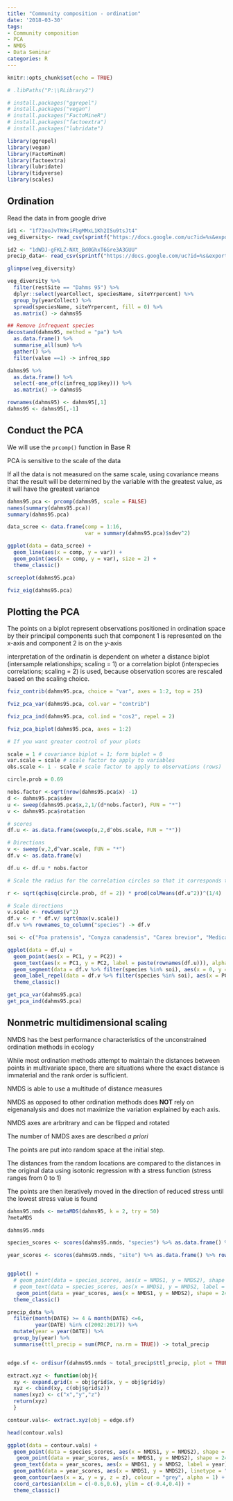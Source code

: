 ```yaml
---
title: "Community composition - ordination"
date: '2018-03-30'
tags:
- Community composition
- PCA
- NMDS
- Data Seminar
categories: R
---
```


```r
knitr::opts_chunk$set(echo = TRUE)

# .libPaths("P:\\RLibrary2")

# install.packages("ggrepel")
# install.packages("vegan")
# install.packages("FactoMineR")
# install.packages("factoextra")
# install.packages("lubridate")

library(ggrepel)
library(vegan)
library(FactoMineR)
library(factoextra)
library(lubridate)
library(tidyverse)
library(scales)
```

## Ordination

Read the data in from google drive

```r
id1 <- "1f72ooJvTN9xiFbgMMxL1Kh2ISu9tsJt4"
veg_diversity<- read_csv(sprintf("https://docs.google.com/uc?id=%s&export=download", id1))

id2 <- "1dWDJ-gFKLZ-NXt_Bd0GhxT6Gre3A3GUU"
precip_data<- read_csv(sprintf("https://docs.google.com/uc?id=%s&export=download", id2))

```

```r

glimpse(veg_diversity)

veg_diversity %>% 
  filter(restSite == "Dahms 95") %>% 
  dplyr::select(yearCollect, speciesName, siteYrpercent) %>% 
  group_by(yearCollect) %>% 
  spread(speciesName, siteYrpercent, fill = 0) %>% 
  as.matrix() -> dahms95

## Remove infrequent species 
decostand(dahms95, method = "pa") %>% 
  as.data.frame() %>% 
  summarise_all(sum) %>% 
  gather() %>% 
  filter(value ==1) -> infreq_spp

dahms95 %>% 
  as.data.frame() %>% 
  select(-one_of(c(infreq_spp$key))) %>% 
  as.matrix() -> dahms95

rownames(dahms95) <- dahms95[,1]
dahms95 <- dahms95[,-1]

```

## Conduct the PCA

We will use the `prcomp()` function in Base R

PCA is sensitive to the scale of the data 

If all the data is not measured on the same scale, using covariance means that the result
will be determined by the variable with the greatest value, as it will have the greatest variance

```r
dahms95.pca <- prcomp(dahms95, scale = FALSE)
names(summary(dahms95.pca))
summary(dahms95.pca)

```

```r
data_scree <- data.frame(comp = 1:16, 
                         var = summary(dahms95.pca)$sdev^2)

ggplot(data = data_scree) +
  geom_line(aes(x = comp, y = var)) +
  geom_point(aes(x = comp, y = var), size = 2) +
  theme_classic()

screeplot(dahms95.pca)

fviz_eig(dahms95.pca)

```


## Plotting the PCA

The points on a biplot represent observations positioned  in ordination space by their principal components such that component 1 is represented on the x-axis and component 2 is on the y-axis

interpretation of the ordinatin is dependent on wheter a distance biplot (intersample relationships; scaling = 1) or a correlation biplot (interspecies correlations; scaling = 2) is used, because observation scores are rescaled based on the scaling choice.  

```r
fviz_contrib(dahms95.pca, choice = "var", axes = 1:2, top = 25)

fviz_pca_var(dahms95.pca, col.var = "contrib")

fviz_pca_ind(dahms95.pca, col.ind = "cos2", repel = 2)

fviz_pca_biplot(dahms95.pca, axes = 1:2)

# If you want greater control of your plots

scale = 1 # covariance biplot = 1; form biplot = 0
var.scale = scale # scale factor to apply to variables
obs.scale <- 1 - scale # scale factor to apply to observations (rows)

circle.prob = 0.69

nobs.factor <-sqrt(nrow(dahms95.pca$x) -1)
d <- dahms95.pca$sdev
u <- sweep(dahms95.pca$x,2,1/(d*nobs.factor), FUN = "*")
v <- dahms95.pca$rotation

# scores
df.u <- as.data.frame(sweep(u,2,d^obs.scale, FUN = "*"))

# Directions
v <- sweep(v,2,d^var.scale, FUN = "*")
df.v <- as.data.frame(v)

df.u <- df.u * nobs.factor

# Scale the radius for the correlation circles so that it corresponds to the data ellipse for the standardized PC scores

r <- sqrt(qchisq(circle.prob, df = 2)) * prod(colMeans(df.u^2))^(1/4)

# Scale directions
v.scale <- rowSums(v^2)
df.v <- r * df.v/ sqrt(max(v.scale))
df.v %>% rownames_to_column("species") -> df.v

soi <- c("Poa pratensis", "Conyza canadensis", "Carex brevior", "Medicago lupulina", "Bromus japonicus")

ggplot(data = df.u) + 
  geom_point(aes(x = PC1, y = PC2)) + 
  geom_text(aes(x = PC1, y = PC2, label = paste(rownames(df.u))), alpha = 0.5, hjust = 1) +
  geom_segment(data = df.v %>% filter(species %in% soi), aes(x = 0, y = 0, xend = PC1, yend = PC2), arrow = arrow(length = unit(1/2, "picas")), color = muted("red")) +
  geom_label_repel(data = df.v %>% filter(species %in% soi), aes(x = PC1, y = PC2, label = species)) +
  theme_classic()

get_pca_var(dahms95.pca)
get_pca_ind(dahms95.pca)


```

## Nonmetric multidimensional scaling

NMDS has the best performance characteristics of the unconstrained ordination methods in ecology 

While most ordination methods attempt to maintain the distances between points in multivariate space, there are situations where the exact distance is immaterial and the rank order is sufficient. 

NMDS is able to use a multitude of distance measures

NMDS as opposed to other ordination methods does **NOT** rely on eigenanalysis and does not maximize the variation explained by each axis. 

NMDS axes are arbritrary and can be flipped and rotated

The number of NMDS axes are described *a priori*

The points are put into random space at the initial step.

The distances from the random locations are compared to the distances in the original data using isotonic regression with a stress function (stress ranges from 0 to 1)

The points are then iteratively moved in the direction of reduced stress until the lowest stress value is found 

```r
dahms95.nmds <- metaMDS(dahms95, k = 2, try = 50) 
?metaMDS

dahms95.nmds
```

```r
species_scores <- scores(dahms95.nmds, "species") %>% as.data.frame() %>% rownames_to_column("species")

year_scores <- scores(dahms95.nmds, "site") %>% as.data.frame() %>% rownames_to_column("year")


ggplot() + 
  # geom_point(data = species_scores, aes(x = NMDS1, y = NMDS2), shape = 16, colour = "red") +
  # geom_text(data = species_scores, aes(x = NMDS1, y = NMDS2, label = species), alpha = 0.25, hjust = 0) +
   geom_point(data = year_scores, aes(x = NMDS1, y = NMDS2), shape = 24, colour = "blue") + 
  theme_classic()
```

```r

precip_data %>% 
  filter(month(DATE) >= 4 & month(DATE) <=6,
         year(DATE) %in% c(2002:2017)) %>% 
  mutate(year = year(DATE)) %>% 
  group_by(year) %>% 
  summarise(ttl_precip = sum(PRCP, na.rm = TRUE)) -> total_precip


edge.sf <- ordisurf(dahms95.nmds ~ total_precip$ttl_precip, plot = TRUE)

extract.xyz <- function(obj){
  xy <- expand.grid(x = obj$grid$x, y = obj$grid$y)
  xyz <- cbind(xy, c(obj$grid$z))
  names(xyz) <- c("x","y","z")
  return(xyz)
  }

contour.vals<- extract.xyz(obj = edge.sf)

head(contour.vals)

ggplot(data = contour.vals) + 
  geom_point(data = species_scores, aes(x = NMDS1, y = NMDS2), shape = 16, colour = "red", alpha =0.25) +
   geom_point(data = year_scores, aes(x = NMDS1, y = NMDS2), shape = 24, colour = "blue", fill = "blue", size = 2, alpha = 0.5) + 
  geom_text(data = year_scores, aes(x = NMDS1, y = NMDS2, label = year), alpha = 0.45, hjust = 0) +
  geom_path(data = year_scores, aes(x = NMDS1, y = NMDS2), linetype = "dashed", arrow = arrow()) +
  geom_contour(aes(x = x, y = y, z = z), colour = "grey", alpha = 1) +
  coord_cartesian(xlim = c(-0.6,0.6), ylim = c(-0.4,0.4)) +
  theme_classic()

```

